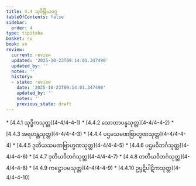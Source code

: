 ```yaml
---
title: 4.4 သုခိန္ဒြိယဝဂ္ဂ
tableOfContents: false
sidebar:
  order: 4
type: tipitaka
basket: su
book: sn
review:
  current: review
  updated: '2025-10-23T09:14:01.347490'
  updated_by: ''
  notes: ''
  history:
  - state: review
    date: '2025-10-23T09:14:01.347490'
    updated_by: ''
    notes: ''
    previous_state: draft
---
```



<ReviewStatus review={frontmatter.review} showDetails={true} />

<HypothesisAnnotation frontmatter={frontmatter} />

<DynamicBreadcrumb />



<TableOfContents book="sn" section="4.4">
* [4.4.1 သုဒ္ဓိကသုတ္တ](4-4/4-4-1)
* [4.4.2 သောတာပန္နသုတ္တ](4-4/4-4-2)
* [4.4.3 အရဟန္တသုတ္တ](4-4/4-4-3)
* [4.4.4 ပဌမသမဏဗြာဟ္မဏသုတ္တ](4-4/4-4-4)
* [4.4.5 ဒုတိယသမဏဗြာဟ္မဏသုတ္တ](4-4/4-4-5)
* [4.4.6 ပဌမဝိဘင်္ဂသုတ္တ](4-4/4-4-6)
* [4.4.7 ဒုတိယဝိဘင်္ဂသုတ္တ](4-4/4-4-7)
* [4.4.8 တတိယဝိဘင်္ဂသုတ္တ](4-4/4-4-8)
* [4.4.9 ကဋ္ဌောပမသုတ္တ](4-4/4-4-9)
* [4.4.10 ဥပ္ပဋိပါဋိကသုတ္တ](4-4/4-4-10)
</TableOfContents>